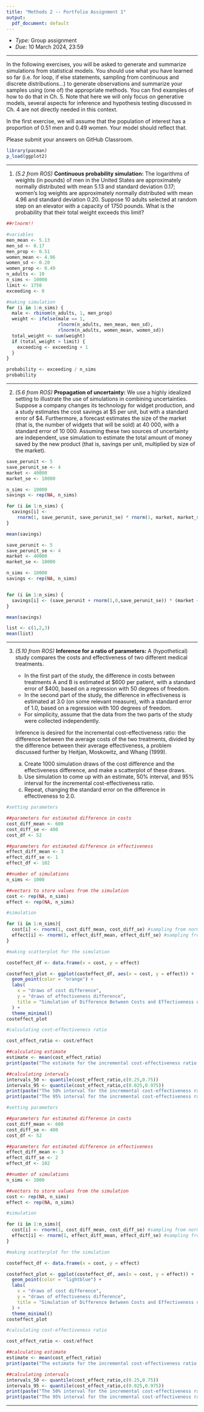 ```yaml
---
title: "Methods 2 -- Portfolio Assignment 1"
output:
  pdf_document: default
---
```


- _Type:_ Group assignment
- _Due:_ 10 March 2024, 23:59

---

In the following exercises, you will be asked to generate and summarize simulations from statistical models. You should use what you have learned so far (i.e. for loop, if else statements, sampling from continuous and discrete distributions...) to generate observations and summarize your samples using (one of) the appropriate methods. You can find examples of how to do that in Ch. 5. Note that here we will only focus on generative models, several aspects for inference and hypothesis testing discussed in Ch. 4 are not directly needed in this context.

In the first exercise, we will assume that the population of interest has a proportion of 0.51 men and 0.49 women. Your model should reflect that.

Please submit your answers on GitHub Classroom.

```r

library(pacman)
p_load(ggplot2)

```


---

1. _(5.2 from ROS)_ __Continuous probability simulation:__ The logarithms of weights (in pounds) of men in the United States are approximately normally distributed with mean 5.13 and standard deviation 0.17; women’s log weights are approximately normally distributed with mean 4.96 and standard deviation 0.20. Suppose 10 adults selected at random step on an elevator with a capacity of 1750 pounds. What is the probability that their total weight exceeds this limit?

```r

##rlnorm!!

#variables
men_mean <- 5.13
men_sd <- 0.17
men_prop <- 0.51
women_mean <- 4.96
women_sd <- 0.20
women_prop <- 0.49
n_adults <- 10
n_sims <- 10000
limit <- 1750
exceeding <- 0

#making simulation
for (i in 1:n_sims) {
  male <- rbinom(n_adults, 1, men_prop)
  weight <- ifelse(male == 1,
                   rlnorm(n_adults, men_mean, men_sd),
                   rlnorm(n_adults, women_mean, women_sd))
  total_weight <- sum(weight)
  if (total_weight > limit) {
    exceeding <- exceeding + 1
  }
}

probability <- exceeding / n_sims
probability

```

---

2. _(5.6 from ROS)_ __Propagation of uncertainty:__ We use a highly idealized setting to illustrate the use of simulations in combining uncertainties. Suppose a company changes its technology for widget production, and a study estimates the cost savings at \$5 per unit, but with a standard error of \$4. Furthermore, a forecast estimates the size of the market (that is, the number of widgets that will be sold) at 40 000, with a standard error of 10 000. Assuming these two sources of uncertainty are independent, use simulation to estimate the total amount of money saved by the new product (that is, savings per unit, multiplied by size of the market).

```r

save_perunit <- 5
save_perunit_se <- 4
market <- 40000
market_se <- 10000

n_sims <- 10000
savings <- rep(NA, n_sims)

for (i in 1:n_sims) {
  savings[i] <-
    rnorm(1, save_perunit, save_perunit_se) * rnorm(1, market, market_se)
}

mean(savings)

```

```r

save_perunit <- 5
save_perunit_se <- 4
market <- 40000
market_se <- 10000

n_sims <- 10000
savings <- rep(NA, n_sims)


for (i in 1:n_sims) {
  savings[i] <- (save_perunit + rnorm(1,0,save_perunit_se)) * (market + rnorm(1, 0, market_se))
}

mean(savings)

list <- c(1,2,3)
mean(list)
```


---

3. _(5.10 from ROS)_ __Inference for a ratio of parameters:__ A (hypothetical) study compares the costs and effectiveness of two different medical treatments.

    - In the first part of the study, the difference in costs between treatments A and B is estimated at \$600 per patient, with a standard error of \$400, based on a regression with 50 degrees of freedom.
    - In the second part of the study, the difference in effectiveness is estimated at 3.0 (on some relevant measure), with a standard error of 1.0, based on a regression with 100 degrees of freedom.
    - For simplicity, assume that the data from the two parts of the study were collected independently.

    Inference is desired for the incremental cost-effectiveness ratio: the difference between the average costs of the two treatments, divided by the difference between their average effectiveness, a problem discussed further by Heitjan, Moskowitz, and Whang (1999).

    (a) Create 1000 simulation draws of the cost difference and the effectiveness difference, and make a scatterplot of these draws.
    (b) Use simulation to come up with an estimate, 50% interval, and 95% interval for the incremental cost-effectiveness ratio.
    (c) Repeat, changing the standard error on the difference in effectiveness to 2.0.
    
```r

#setting parameters

##parameters for estimated difference in costs
cost_diff_mean <- 600
cost_diff_se <- 400
cost_df <- 52

##parameters for estimated difference in effectiveness
effect_diff_mean <- 3
effect_diff_se <- 1
effect_df <- 102

##number of simulations
n_sims <- 1000

##vectors to store values from the simulation
cost <- rep(NA, n_sims)
effect <- rep(NA, n_sims)

#simulation

for (i in 1:n_sims){
  cost[i] <- rnorm(1, cost_diff_mean, cost_diff_se) #sampling from normal distribution with the given mean and the standard error of the estimated mean for costs
  effect[i] <- rnorm(1, effect_diff_mean, effect_diff_se) #sampling from normal distribution with the given mean and the standard error of the estimated mean for effectiveness
}

#making scatterplot for the simulation

costeffect_df <- data.frame(x = cost, y = effect)

costeffect_plot <- ggplot(costeffect_df, aes(x = cost, y = effect)) +
  geom_point(color = "orange") +
  labs(
    x = "draws of cost difference",
    y = "draws of effectiveness difference",
    title = "Simulation of Difference Between Costs and Effectiveness of Two Treatments"
  ) +
  theme_minimal()
costeffect_plot

#calculating cost-effectiveness ratio

cost_effect_ratio <- cost/effect

##calculating estimate
estimate <- mean(cost_effect_ratio)
print(paste("The estimate for the incremental cost-effectiveness ratio is:", estimate))

##calculating intervals
intervals_50 <- quantile(cost_effect_ratio,c(0.25,0.75))
intervals_95 <- quantile(cost_effect_ratio,c(0.025,0.975))
print(paste("The 50% interval for the incremental cost-effectiveness ratio is: [", intervals_50[1], ",", intervals_50[2], "]")) #50% of the time this interval will include our estimate
print(paste("The 95% interval for the incremental cost-effectiveness ratio is:[", intervals_95[1], ",", intervals_95[2], "]")) #95% of the time this interval will include our estimate


```

```r

#setting parameters

##parameters for estimated difference in costs
cost_diff_mean <- 600
cost_diff_se <- 400
cost_df <- 52

##parameters for estimated difference in effectiveness
effect_diff_mean <- 3
effect_diff_se <- 2
effect_df <- 102

##number of simulations
n_sims <- 1000

##vectors to store values from the simulation
cost <- rep(NA, n_sims)
effect <- rep(NA, n_sims)

#simulation

for (i in 1:n_sims){
  cost[i] <- rnorm(1, cost_diff_mean, cost_diff_se) #sampling from normal distribution with the given mean and the standard error of the estimated mean for costs
  effect[i] <- rnorm(1, effect_diff_mean, effect_diff_se) #sampling from normal distribution with the given mean and the standard error of the estimated mean for effectiveness
}

#making scatterplot for the simulation

costeffect_df <- data.frame(x = cost, y = effect)

costeffect_plot <- ggplot(costeffect_df, aes(x = cost, y = effect)) +
  geom_point(color = "lightblue") +
  labs(
    x = "draws of cost difference",
    y = "draws of effectiveness difference",
    title = "Simulation of Difference Between Costs and Effectiveness of Two Treatments"
  ) +
  theme_minimal()
costeffect_plot

#calculating cost-effectiveness ratio

cost_effect_ratio <- cost/effect

##calculating estimate
estimate <- mean(cost_effect_ratio)
print(paste("The estimate for the incremental cost-effectiveness ratio is:", estimate))

##calculating intervals
intervals_50 <- quantile(cost_effect_ratio,c(0.25,0.75))
intervals_95 <- quantile(cost_effect_ratio,c(0.025,0.975))
print(paste("The 50% interval for the incremental cost-effectiveness ratio is: [", intervals_50[1], ",", intervals_50[2], "]")) #50% of the time this interval will include our estimate
print(paste("The 95% interval for the incremental cost-effectiveness ratio is:[", intervals_95[1], ",", intervals_95[2], "]")) #95% of the time this interval will include our estimate


```

---
